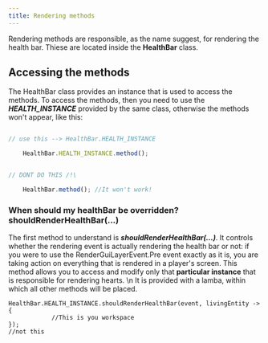 ```yaml
---
title: Rendering methods
---
```


Rendering methods are responsible, as the name suggest, for rendering the health bar. Thiese are located inside the
**HealthBar** class.

## Accessing the methods
The HealthBar class provides an instance that is used to access the methods. To access the methods, then
you need to use the _**HEALTH_INSTANCE**_ provided by the same class, otherwise the methods won't appear, like this:



<CodeTabs>

```js !!tabs ModEvents.class

// use this --> HealthBar.HEALTH_INSTANCE

    HealthBar.HEALTH_INSTANCE.method();
```

```js !!tabs ModEvents Error.class

// DONT DO THIS /!\

    HealthBar.method(); //It won't work!

```

</CodeTabs>

### When should my healthBar be overridden? **shouldRenderHealthBar(...)**

The first method to understand is **_shouldRenderHealthBar(...)_**. It controls whether the rendering event is actually
rendering the health bar or not: if you were to use the RenderGuiLayerEvent.Pre event exactly as it is, you are
taking action on everything that is rendered in a player's screen. This method allows you to access and modify
only that **particular instance** that is responsible for rendering hearts. \n
It is provided with a lamba, within which all other methods will be placed.

```
HealthBar.HEALTH_INSTANCE.shouldRenderHealthBar(event, livingEntity -> {
            //This is you workspace
});
//not this
```